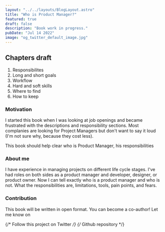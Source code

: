 ```yaml
---
layout: "../../layouts/BlogLayout.astro"
title: "Who is Product Manager?"
featured: true
draft: false
description: "Book work in progress."
pubDate: "Jul 14 2022"
image: "og_twitter_default_image.jpg"
---
```




<div class="callout">
  <h2 class="mb-6">Chapters draft</h2>
  <ol class="pl-4">
    <li>Responsibilites</li>
    <li>Long and short goals</li>
    <li>Workflow</li>
    <li>Hard and soft skills</li>
    <li>Where to find</li>
    <li>How to keep</li>
  </ol>
</div>

### Motivation

I started this book when I was looking at job openings and became frustrated with the descriptions and responsibility sections. Most complanies are looking for Project Managers but don't want to say it loud (I'm not sure why, because they cost less).

This book should help clear who is Product Manager, his responsibilities

### About me

I have experience in managing projects on different life cycle stages. I've had roles on both sides as a product manager and developer, designer, or product owner. Now I can tell exactly who is a product manager and who is not. What the responsibilities are, limitations, tools, pain points, and fears.

### Contribution

This book will be written in open format. You can become a co-author!
Let me know on <EmailText />

{/* Follow this project on Twitter */}
{/* Github repository */}

